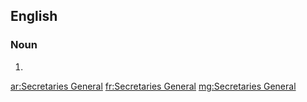 ==English==

===Noun===
{{head|en|plural|head=[[secretary|Secretaries]] [[general|General]]}}

# {{plural of|Secretary General|lang=en|nocat=1}}

[[ar:Secretaries General]]
[[fr:Secretaries General]]
[[mg:Secretaries General]]